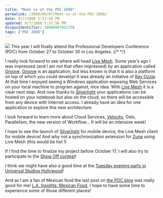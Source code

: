 ```yaml
---
title: "Meet us at the PDC 2008"
permalink: /2008/09/07/Meet-us-at-the-PDC-2008/
date: 9/7/2008 5:37:58 PM
updated: 9/7/2008 5:37:58 PM
disqusIdentifier: 20080907053758
tags: ["PDC 2008"]
---
```

<div class="zemanta-img" "?"="">   

[![](http://www.microsoftpdc.com/Images/BlogBling/Bling2.jpg)](http://www.microsoftpdc.com/Default.aspx) This year I will finally attend the Professional Developers Conference (PDC) from October 27 to October 30 in Los Angeles.
{/* <!-- more --> */}
 </div>  

I really look forward to see where will head [Live Mesh](http://www.mesh.com/). Some year’s ago I was impressed (and I am not that often impressed) by an application called [Groove](http://office.microsoft.com/en-us/groove/FX100487641033.aspx). [Groove](http://office.microsoft.com/en-us/groove/FX100487641033.aspx) is an application, but less known is that it is also a platform on top of which you could develop! It was already an initiative of [Ray Ozzie](http://microsoftpdc.com/Agenda/Speakers.aspx#RayOzzie). At that time I enjoyed seeing a Windows application exposing Web Services on your local machine to program against, nice idea. With [Live Mesh](http://www.mesh.com/) it is a clear next step. And now thanks to [Silverlight](http://msdn.microsoft.com/silverlight) your applications can be hosted on your notebook but also on the cloud, so there will be accessible from any device with Internet access. I already have an idea for one application to explore this new architecture.

I look forward to learn more about Cloud Services, [Velocity](http://msdn.microsoft.com/en-us/data/cc655792.aspx), Oslo, Parallelism, the new version of Workflow… It will be an intensive week!

I hope to see the launch of [Silverlight](http://msdn.microsoft.com/silverlight) for mobile device, the Live Mesh client for mobile device! And why not a synchronization extension for [Zune](http://www.zune.net/) using Live Mesh (this would be hot !) 

If I find the time to finalize my project before October 17, I will also try to participate to the [Show Off contest](http://www.microsoftpdc.com/Social/Contest/ShowOff.aspx)!

I think we might have also a good time at the [Tuesday evening party in Universal Studios Hollywood](http://www.microsoftpdc.com/Social/AttendeeParty.aspx)!

And as I am a fan of Mexican food the last post on [the PDC blog](http://blogs.msdn.com/pdc/archive/tags/Social/default.aspx) was really good for me! [L.A. Insights: Mexican Food](http://www.microsoftpdc.com/View.aspx?post=91d46819-8472-40ad-a661-2c78acb4018c:8926962&tag=Social), I hope to have some time to experience some of those different places!
